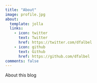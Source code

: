 ```yaml
---
title: "About"
image: profile.jpg
about:
  template: jolla
  links:
    - icon: twitter
      text: Twitter
      href: https://twitter.com/dfalbel
    - icon: github
      text: Github
      href: https://github.com/dfalbel
comments: false
---
```


About this blog
